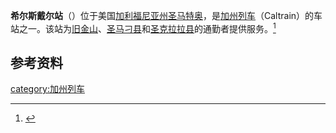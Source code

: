 '''希尔斯戴尔站'''（{{lang-en|Hillsdale station}}）位于美国[[加利福尼亚州|加利福尼亚州]][[圣马特奥_(加利福尼亚州)|圣马特奥]]，是[[加州列车|加州列车]]（Caltrain）的车站之一。该站为[[旧金山|旧金山]]、[[圣马刁县|圣马刁县]]和[[圣克拉拉县|圣克拉拉县]]的通勤者提供服务。<ref>{{cite web |url=http://www.caltrain.com/stations/HillsdaleStation.html |title=Hillsdale Station |accessdate=June 10, 2014 |archive-date=2020-05-10 |archive-url=https://web.archive.org/web/20200510192637/https://www.caltrain.com/stations/hillsdalestation.html |dead-url=no }}</ref>

==参考资料==
{{start rail box}}
{{s-inop|[[海沃德公园站|海沃德公园站]]}}
{{s-line|[[加州列车|加州列车]]}}
{{s-inop|[[贝尔蒙特站|贝尔蒙特站]]}}
{{end box}}

{{reflist}}

{{Caltrain}}

[[category:加州列车|category:加州列车]]